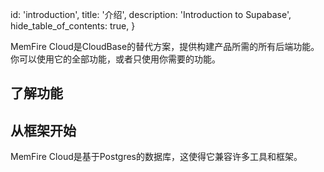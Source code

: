 
  id: 'introduction',
  title: '介绍',
  description: 'Introduction to Supabase',
  hide_table_of_contents: true,
}

MemFire Cloud是CloudBase的替代方案，提供构建产品所需的所有后端功能。 你可以使用它的全部功能，或者只使用你需要的功能。





## 了解功能

<div className="grid md:grid-cols-12 gap-4">
  <div className="col-span-4">
    <ButtonCard
      className="card"
      to={'/guides/auth'}
      title={'身份验证'}
      description={'具有行级安全性的用户管理.'}
      style={{ height: '100%' }}
    />
  </div>
  <div className="col-span-4">
    <ButtonCard
      className="card"
      to={'/guides/api'}
      title={'自动生成的APIs'}
      description={'立即为数据库生成APIs.'}
      style={{ height: '100%' }}
    />
  </div>
  <div className="col-span-4">
    <ButtonCard
      className="card"
      to={'/guides/database'}
      title={'数据库'}
      description={'专用的、可扩展的Postgres数据库.'}
      style={{ height: '100%' }}
    />
  </div>
  <div className="col-span-4">
    <ButtonCard
      className="card"
      to={'/guides/realtime'}
      title={'Realtime'}
      description={'使用广播、存在和Postgres CDC构建.'}
      style={{ height: '100%' }}
    />
  </div>
  <div className="col-span-4">
    <ButtonCard
      className="card"
      to={'/guides/storage'}
      title={'文件存储'}
      description={'存储、组织和服务大型文件.'}
      style={{ height: '100%' }}
    />
  </div>
  <div className="col-span-4">
    <ButtonCard
      className="card"
      to={'/guides/static-start'}
      title={'静态托管'}
      description={'静态托管，一键将静态网站资源部署在云端'}
      style={{ height: '100%' }}
    />
  </div>
</div>

## 从框架开始

MemFire Cloud是基于Postgres的数据库，这使得它兼容许多工具和框架。

<Frameworks />



